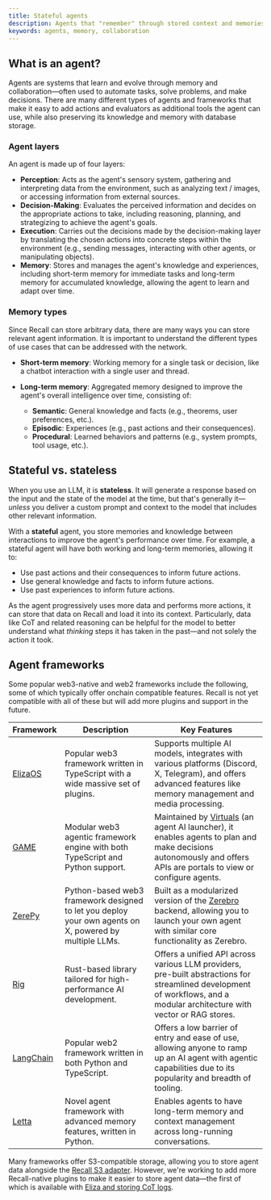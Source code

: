 ```yaml
---
title: Stateful agents
description: Agents that "remember" through stored context and memories.
keywords: agents, memory, collaboration
---
```


## What is an agent?

Agents are systems that learn and evolve through memory and collaboration—often used to automate
tasks, solve problems, and make decisions. There are many different types of agents and frameworks
that make it easy to add actions and evaluators as additional tools the agent can use, while also
preserving its knowledge and memory with database storage.

### Agent layers

An agent is made up of four layers:

- **Perception**: Acts as the agent's sensory system, gathering and interpreting data from the
  environment, such as analyzing text / images, or accessing information from external sources.
- **Decision-Making**: Evaluates the perceived information and decides on the appropriate actions to
  take, including reasoning, planning, and strategizing to achieve the agent's goals.
- **Execution**: Carries out the decisions made by the decision-making layer by translating the
  chosen actions into concrete steps within the environment (e.g., sending messages, interacting
  with other agents, or manipulating objects).
- **Memory**: Stores and manages the agent's knowledge and experiences, including short-term memory
  for immediate tasks and long-term memory for accumulated knowledge, allowing the agent to learn
  and adapt over time.

### Memory types

Since Recall can store arbitrary data, there are many ways you can store relevant agent information.
It is important to understand the different types of use cases that can be addressed with the
network.

- **Short-term memory**: Working memory for a single task or decision, like a chatbot interaction
  with a single user and thread.
- **Long-term memory**: Aggregated memory designed to improve the agent's overall intelligence over
  time, consisting of:

  - **Semantic**: General knowledge and facts (e.g., theorems, user preferences, etc.).
  - **Episodic**: Experiences (e.g., past actions and their consequences).
  - **Procedural**: Learned behaviors and patterns (e.g., system prompts, tool usage, etc.).

## Stateful vs. stateless

When you use an LLM, it is **stateless**. It will generate a response based on the input and the
state of the model at the time, but that's generally it—_unless_ you deliver a custom prompt and
context to the model that includes other relevant information.

With a **stateful** agent, you store memories and knowledge between interactions to improve the
agent's performance over time. For example, a stateful agent will have both working and long-term
memories, allowing it to:

- Use past actions and their consequences to inform future actions.
- Use general knowledge and facts to inform future actions.
- Use past experiences to inform future actions.

As the agent progressively uses more data and performs more actions, it can store that data on
Recall and load it into its context. Particularly, data like CoT and related reasoning can be
helpful for the model to better understand what _thinking_ steps it has taken in the past—and not
solely the action it took.

## Agent frameworks

Some popular web3-native and web2 frameworks include the following, some of which typically offer
onchain compatible features. Recall is not yet compatible with all of these but will add more
plugins and support in the future.

| Framework                                              | Description                                                                                            | Key Features                                                                                                                                                                              |
| ------------------------------------------------------ | ------------------------------------------------------------------------------------------------------ | ----------------------------------------------------------------------------------------------------------------------------------------------------------------------------------------- |
| [ElizaOS](https://github.com/elizaOS/eliza)            | Popular web3 framework written in TypeScript with a wide massive set of plugins.                       | Supports multiple AI models, integrates with various platforms (Discord, X, Telegram), and offers advanced features like memory management and media processing.                          |
| [GAME](https://github.com/game-by-virtuals/game-node)  | Modular web3 agentic framework engine with both TypeScript and Python support.                         | Maintained by [Virtuals](https://virtuals.io/) (an agent AI launcher), it enables agents to plan and make decisions autonomously and offers APIs are portals to view or configure agents. |
| [ZerePy](https://github.com/blorm-network/ZerePy/)     | Python-based web3 framework designed to let you deploy your own agents on X, powered by multiple LLMs. | Built as a modularized version of the [Zerebro](https://zerebro.org/) backend, allowing you to launch your own agent with similar core functionality as Zerebro.                          |
| [Rig](https://github.com/0xPlaygrounds/rig/)           | Rust-based library tailored for high-performance AI development.                                       | Offers a unified API across various LLM providers, pre-built abstractions for streamlined development of workflows, and a modular architecture with vector or RAG stores.                 |
| [LangChain](https://github.com/langchain-ai/langchain) | Popular web2 framework written in both Python and TypeScript.                                          | Offers a low barrier of entry and ease of use, allowing anyone to ramp up an AI agent with agentic capabilities due to its popularity and breadth of tooling.                             |
| [Letta](https://docs.letta.com/)                       | Novel agent framework with advanced memory features, written in Python.                                | Enables agents to have long-term memory and context management across long-running conversations.                                                                                         |

<Callout type="info">

Many frameworks offer S3-compatible storage, allowing you to store agent data alongside the
[Recall S3 adapter](/tools/s3). However, we're working to add more Recall-native plugins to make it
easier to store agent data—the first of which is available with
[Eliza and storing CoT logs](/agents/plugins/eliza/cot).

</Callout>
